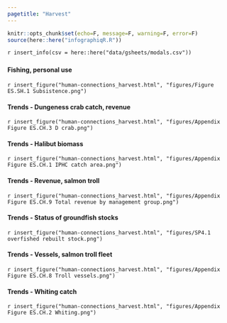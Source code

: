 ```yaml
---
pagetitle: "Harvest"
---
```


```r
knitr::opts_chunk$set(echo=F, message=F, warning=F, error=F)
source(here::here("infographiqR.R"))
```

`r insert_info(csv = here::here("data/gsheets/modals.csv"))`


### {.tabset}

#### Fishing, personal use

`r insert_figure("human-connections_harvest.html", "figures/Figure ES.SH.1 Subsistence.png")`

#### Trends - Dungeness crab catch, revenue

`r insert_figure("human-connections_harvest.html", "figures/Appendix Figure ES.CH.3 D crab.png")`

#### Trends - Halibut biomass

`r insert_figure("human-connections_harvest.html", "figures/Appendix Figure ES.CH.1 IPHC catch area.png")`

#### Trends - Revenue, salmon troll

`r insert_figure("human-connections_harvest.html", "figures/Appendix Figure ES.CH.9 Total revenue by management group.png")`

#### Trends - Status of groundfish stocks

`r insert_figure("human-connections_harvest.html", "figures/SP4.1 overfished rebuilt stock.png")`

#### Trends - Vessels, salmon troll fleet

`r insert_figure("human-connections_harvest.html", "figures/Appendix Figure ES.CH.8 Troll vessels.png")`

#### Trends - Whiting catch

`r insert_figure("human-connections_harvest.html", "figures/Appendix Figure ES.CH.2 Whiting.png")`
